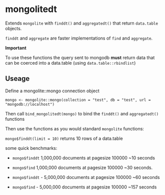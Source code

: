 # mongolitedt


Extends `mongolite` with `finddt()` and `aggregatedt()` that return `data.table` objects. 

`finddt` and `aggregate` are faster implementations of `find` and `aggregate`.

**Important**

To use these functions the query sent to mongodb **must** return data that can be coerced into a data.table (using `data.table::rbindlist`)



## Useage

Define a mongolite::mongo connection object 

`mongo <- mongolite::mongo(collection = "test", db = "test", url = "mongodb://localhost")`

Then call `bind_mongolitedt(mongo)` to bind the `finddt()` and `aggregatedt()` functions

Then use the functions as you would standard `mongolite` functions:

`mongo$finddt(limit = 10)` returns 10 rows of a data.table

some quick benchmarks:

 - `mongo$finddt` 1,000,000 documents at pagesize 100000 ~10 seconds
 - `mongo$find` 1,000,000 documents at pagesize 100000 ~30 seconds.

 - `mongo$finddt` - 5,000,000 documents at pagesize 100000 ~60 seconds
 - `mongo$find`   - 5,000,000 documents at pagesize 100000 ~157 seconds


